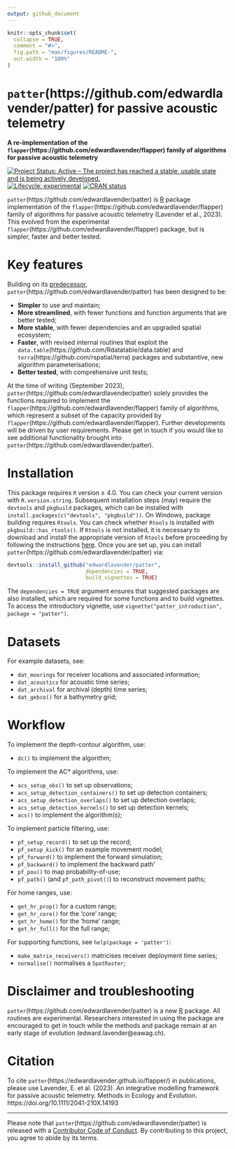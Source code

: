 ```yaml
---
output: github_document
---
```


```r
knitr::opts_chunk$set(
  collapse = TRUE,
  comment = "#>",
  fig.path = "man/figures/README-",
  out.width = "100%"
)
```

# `patter`(https://github.com/edwardlavender/patter) for passive acoustic telemetry
**A re-implementation of the `flapper`(https://github.com/edwardlavender/flapper) family of algorithms for passive acoustic telemetry**

<!-- badges: start -->
[![Project Status: Active – The project has reached a stable, usable state and is being actively developed.](https://www.repostatus.org/badges/latest/active.svg)](https://www.repostatus.org/#active)
[![Lifecycle: experimental](https://img.shields.io/badge/lifecycle-experimental-orange.svg)](https://lifecycle.r-lib.org/articles/stages.html#experimental)
[![CRAN status](https://www.r-pkg.org/badges/version/patter)](https://CRAN.R-project.org/package=patter)
<!-- badges: end -->

`patter`(https://github.com/edwardlavender/patter) is [R](https://www.r-project.org) package implementation of the `flapper`(https://github.com/edwardlavender/flapper) family of algorithms for passive acoustic telemetry (Lavender et al., 2023). This evolved from the experimental `flapper`(https://github.com/edwardlavender/flapper) package, but is simpler, faster and better tested. 

# Key features

Building on its [predecessor](https://github.com/edwardlavender/flapper), `patter`(https://github.com/edwardlavender/patter) has been designed to be:

* **Simpler** to use and maintain;
* **More streamlined**, with fewer functions and function arguments that are better tested;
* **More stable**, with fewer dependencies and an upgraded spatial ecosystem;
* **Faster**, with revised internal routines that exploit the `data.table`(https://github.com/Rdatatable/data.table) and `terra`(https://github.com/rspatial/terra) packages and substantive, new algorithm parameterisations; 
* **Better tested**, with comprehensive unit tests; 

At the time of writing (September 2023), `patter`(https://github.com/edwardlavender/patter) solely provides the functions required to implement the `flapper`(https://github.com/edwardlavender/flapper) family of algorithms, which represent a subset of the capacity provided by `flapper`(https://github.com/edwardlavender/flapper). Further developments will be driven by user requirements. Please get in touch if you would like to see additional functionality brought into `patter`(https://github.com/edwardlavender/patter). 

# Installation 

This package requires `R` version ≥ 4.0. You can check your current version with `R.version.string`. Subsequent installation steps (may) require the `devtools` and `pkgbuild` packages, which can be installed with `install.packages(c("devtools", "pkgbuild"))`. On Windows, package building requires `Rtools`. You can check whether `Rtools` is installed with `pkgbuild::has_rtools()`. If `Rtools` is not installed, it is necessary to download and install the appropriate version of `Rtools` before proceeding by following the instructions [here](https://cran.r-project.org/bin/windows/Rtools/). Once you are set up, you can install `patter`(https://github.com/edwardlavender/patter) via: 

``` r
devtools::install_github("edwardlavender/patter", 
                         dependencies = TRUE, 
                         build_vignettes = TRUE)
```

The `dependencies = TRUE` argument ensures that suggested packages are also installed, which are required for some functions and to build vignettes. To access the introductory vignette, use `vignette("patter_introduction", package = "patter")`.

# Datasets

For example datasets, see:

* `dat_moorings` for receiver locations and associated information;
* `dat_acoustics` for acoustic time series;
* `dat_archival` for archival (depth) time series;
* `dat_gebco()` for a bathymetry grid;

# Workflow

To implement the depth-contour algorithm, use:

* `dc()` to implement the algorithm;

To implement the AC* algorithms, use:

* `acs_setup_obs()` to set up observations;
* `acs_setup_detection_containers()` to set up detection containers;
* `acs_setup_detection_overlaps()` to set up detection overlaps;
* `acs_setup_detection_kernels()` to set up detection kernels;
* `acs()` to implement the algorithm(s);
 
To implement particle filtering, use:
 
* `pf_setup_record()` to set up the record;
* `pf_setup_kick()` for an example movement model;
* `pf_forward()` to implement the forward simulation;
* `pf_backward()` to implement the backward path'
* `pf_pou()` to map probability-of-use;
* `pf_path()` (and `pf_path_pivot()`) to reconstruct movement paths;
 
For home ranges, use:

* `get_hr_prop()` for a custom range;
* `get_hr_core()` for the 'core' range;
* `get_hr_home()` for the 'home' range;
* `get_hr_full()` for the full range;
 
For supporting functions, see `help(package = 'patter')`:

  * `make_matrix_receivers()` matricises receiver deployment time series;
  * `normalise()` normalises a `SpatRaster`;

# Disclaimer and troubleshooting 

`patter`(https://github.com/edwardlavender/patter) is a new [R](https://www.r-project.org/) package. All routines are experimental. Researchers interested in using the package are encouraged to get in touch while the methods and package remain at an early stage of evolution (edward.lavender@eawag.ch). 

# Citation 

To cite `patter`(https://edwardlavender.github.io/flapper/) in publications, please use Lavender, E. et al. (2023). An integrative modelling framework for passive acoustic telemetry. Methods in Ecology and Evolution. https://doi.org/10.1111/2041-210X.14193 

---

Please note that `patter`(https://github.com/edwardlavender/patter) is released with a [Contributor Code of Conduct](https://contributor-covenant.org/version/2/1/CODE_OF_CONDUCT.html). By contributing to this project, you agree to abide by its terms.
